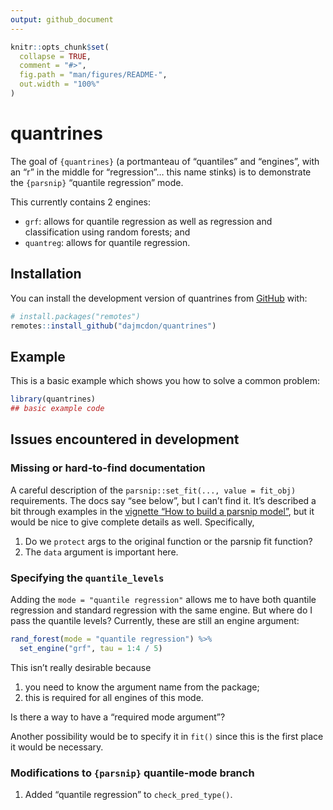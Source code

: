 ```yaml
---
output: github_document
---
```


<!-- README.md is generated from README.Rmd. Please edit that file -->

```r
knitr::opts_chunk$set(
  collapse = TRUE,
  comment = "#>",
  fig.path = "man/figures/README-",
  out.width = "100%"
)
```

# quantrines

<!-- badges: start -->
<!-- badges: end -->

The goal of `{quantrines}` (a portmanteau of "quantiles" and "engines", with 
an "r" in the middle for "regression"... this name stinks) is to demonstrate 
the `{parsnip}` "quantile regression" mode.

This currently contains 2 engines:

* `grf`: allows for quantile regression as well as regression and classification
  using random forests; and
* `quantreg`: allows for quantile regression.

## Installation

You can install the development version of quantrines from [GitHub](https://github.com/) with:

``` r
# install.packages("remotes")
remotes::install_github("dajmcdon/quantrines")
```


## Example

This is a basic example which shows you how to solve a common problem:

```r
library(quantrines)
## basic example code
```

## Issues encountered in development

### Missing or hard-to-find documentation

A careful description of the `parsnip::set_fit(..., value = fit_obj)`
requirements. The docs say "see below", but I can't find it. It's described
a bit through examples in the 
[vignette "How to build a parsnip model"](https://www.tidymodels.org/learn/develop/models/),
but it would be nice to give complete details as well. Specifically,

1. Do we `protect` args to the original function or the parsnip fit function?
2. The `data` argument is important here.

### Specifying the `quantile_levels`

Adding the `mode = "quantile regression"` allows me to have both quantile
regression and standard regression with the same engine. But where do I pass
the quantile levels? Currently, these are still an engine argument: 

```r
rand_forest(mode = "quantile regression") %>% 
  set_engine("grf", tau = 1:4 / 5)
```

This isn't really desirable because 

1. you need to know the argument name from the package;
2. this is required for all engines of this mode.

Is there a way to have a "required mode argument"?

Another possibility would be to specify it in `fit()` since this is the first
place it would be necessary.

### Modifications to `{parsnip}` quantile-mode branch

1. Added "quantile regression" to `check_pred_type()`.
